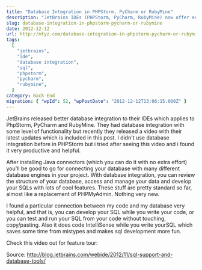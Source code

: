 ```yaml
---
title: "Database Integration in PHPStorm, PyCharm or RubyMine"
description: "JetBrains IDEs (PHPStorm, PyCharm, RubyMine) now offer enhanced database integration, allowing developers to manage databases, write SQL with intellisense, and run queries from code."
slug: database-integration-in-phpstorm-pycharm-or-rubymine
date: 2012-12-12
url: http://mfyz.com/database-integration-in-phpstorm-pycharm-or-rubymine/
tags:
  [
    "jetbrains",
    "ide",
    "database integration",
    "sql",
    "phpstorm",
    "pycharm",
    "rubymine",
  ]
category: Back-End
migration: { "wpId": 52, "wpPostDate": "2012-12-12T13:06:15.000Z" }
---
```



JetBrains released better database integration to their IDEs which applies to PhpStorm, PyCharm and RubyMine. They had database integration with some level of functionality but recently they released a video with their latest updates which is included in this post. I didn't use database integration before in PHPStorm but i tried after seeing this video and i found it very productive and helpful.

After installing Java connectors (which you can do it with no extra effort) you'll be good to go for connecting your database with many different database engines in your project. With database integration, you can review the structure of your database, access and manage your data and develop your SQLs with lots of cool features. These stuff are pretty standard so far, almost like a replacement of PHPMyAdmin. Nothing very new.

I found a particular connection between my code and my database very helpful, and that is, you can develop your SQL while you write your code, or you can test and run your SQL from your code without touching, copy/pasting. Also it does code IntelliSense while you write yourSQL which saves some time from mistypes and makes sql development more fun.

Check this video out for feature tour:

<YouTube id="P3C0iO1yqhk" />

Source: http://blog.jetbrains.com/webide/2012/11/sql-support-and-database-tools/
